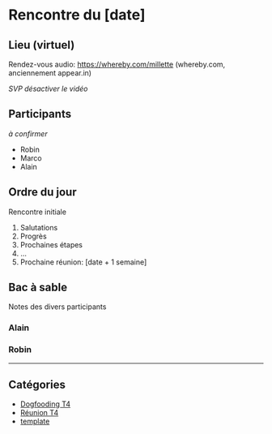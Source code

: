 # Rencontre du [date]

## Lieu (virtuel)

Rendez-vous audio: <https://whereby.com/millette> (whereby.com, anciennement appear.in)

_SVP désactiver le vidéo_

## Participants

_à confirmer_

- Robin
- Marco
- Alain

## Ordre du jour

Rencontre initiale

1. Salutations
1. Progrès
1. Prochaines étapes
1. ...
1. Prochaine réunion: [date + 1 semaine]

## Bac à sable

Notes des divers participants

### Alain

### Robin

<hr />

## Catégories

- [Dogfooding T4](/custom/df-t4)
- [Réunion T4](/custom/meeting-t4)
- [template](/custom/cat-template)
